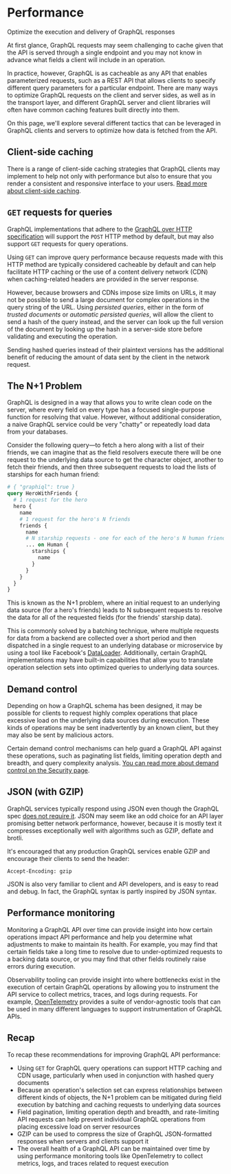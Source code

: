 # Performance

<p className="learn-subtitle">Optimize the execution and delivery of GraphQL responses</p>

At first glance, GraphQL requests may seem challenging to cache given that the API is served through a single endpoint and you may not know in advance what fields a client will include in an operation.

In practice, however, GraphQL is as cacheable as any API that enables parameterized requests, such as a REST API that allows clients to specify different query parameters for a particular endpoint. There are many ways to optimize GraphQL requests on the client and server sides, as well as in the transport layer, and different GraphQL server and client libraries will often have common caching features built directly into them.

On this page, we'll explore several different tactics that can be leveraged in GraphQL clients and servers to optimize how data is fetched from the API.

## Client-side caching

There is a range of client-side caching strategies that GraphQL clients may implement to help not only with performance but also to ensure that you render a consistent and responsive interface to your users. [Read more about client-side caching](/learn/caching).

## `GET` requests for queries

GraphQL implementations that adhere to the [GraphQL over HTTP specification](https://graphql.github.io/graphql-over-http/draft/) will support the `POST` HTTP method by default, but may also support `GET` requests for query operations.

Using `GET` can improve query performance because requests made with this HTTP method are typically considered cacheable by default and can help facilitate HTTP caching or the use of a content delivery network (CDN) when caching-related headers are provided in the server response. 

However, because browsers and CDNs impose size limits on URLs, it may not be possible to send a large document for complex operations in the query string of the URL. Using _persisted queries_, either in the form of _trusted documents_ or _automatic persisted queries_, will allow the client to send a hash of the query instead, and the server can look up the full version of the document by looking up the hash in a server-side store before validating and executing the operation.

Sending hashed queries instead of their plaintext versions has the additional benefit of reducing the amount of data sent by the client in the network request.

## The N+1 Problem

GraphQL is designed in a way that allows you to write clean code on the server, where every field on every type has a focused single-purpose function for resolving that value. However, without additional consideration, a naive GraphQL service could be very "chatty" or repeatedly load data from your databases.

Consider the following query—to fetch a hero along with a list of their friends, we can imagine that as the field resolvers execute there will be one request to the underlying data source to get the character object, another to fetch their friends, and then three subsequent requests to load the lists of starships for each human friend:

```graphql
# { "graphiql": true }
query HeroWithFriends {
  # 1 request for the hero
  hero {
    name
    # 1 request for the hero's N friends
    friends {
      name
      # N starship requests - one for each of the hero's N human friends
      ... on Human {
        starships {
          name
        }
      }
    }
  }
}
```

This is known as the N+1 problem, where an initial request to an underlying data source (for a hero's friends) leads to N subsequent requests to resolve the data for all of the requested fields (for the friends' starship data).

This is commonly solved by a batching technique, where multiple requests for data from a backend are collected over a short period and then dispatched in a single request to an underlying database or microservice by using a tool like Facebook's [DataLoader](https://github.com/facebook/dataloader). Additionally, certain GraphQL implementations may have built-in capabilities that allow you to translate operation selection sets into optimized queries to underlying data sources.

## Demand control

Depending on how a GraphQL schema has been designed, it may be possible for clients to request highly complex operations that place excessive load on the underlying data sources during execution. These kinds of operations may be sent inadvertently by an known client, but they may also be sent by malicious actors.

Certain demand control mechanisms can help guard a GraphQL API against these operations, such as paginating list fields, limiting operation depth and breadth, and query complexity analysis. [You can read more about demand control on the Security page](/learn/security/#demand-control).

## JSON (with GZIP)

GraphQL services typically respond using JSON even though the GraphQL spec [does not require it](http://spec.graphql.org/draft/#sec-Serialization-Format). JSON may seem like an odd choice for an API layer promising better network performance, however, because it is mostly text it compresses exceptionally well with algorithms such as GZIP, deflate and brotli.

It's encouraged that any production GraphQL services enable GZIP and encourage their clients to send the header:

```text
Accept-Encoding: gzip
```

JSON is also very familiar to client and API developers, and is easy to read and debug. In fact, the GraphQL syntax is partly inspired by JSON syntax.

## Performance monitoring

Monitoring a GraphQL API over time can provide insight into how certain operations impact API performance and help you determine what adjustments to make to maintain its health. For example, you may find that certain fields take a long time to resolve due to under-optimized requests to a backing data source, or you may find that other fields routinely raise errors during execution.

Observability tooling can provide insight into where bottlenecks exist in the execution of certain GraphQL operations by allowing you to instrument the API service to collect metrics, traces, and logs during requests. For example, [OpenTelemetry](https://opentelemetry.io/) provides a suite of vendor-agnostic tools that can be used in many different languages to support instrumentation of GraphQL APIs.

## Recap

To recap these recommendations for improving GraphQL API performance:

- Using `GET` for GraphQL query operations can support HTTP caching and CDN usage, particularly when used in conjunction with hashed query documents
- Because an operation's selection set can express relationships between different kinds of objects, the N+1 problem can be mitigated during field execution by batching and caching requests to underlying data sources
- Field pagination, limiting operation depth and breadth, and rate-limiting API requests can help prevent individual GraphQL operations from placing excessive load on server resources
- GZIP can be used to compress the size of GraphQL JSON-formatted responses when servers and clients support it
- The overall health of a GraphQL API can be maintained over time by using performance monitoring tools like OpenTelemetry to collect metrics, logs, and traces related to request execution